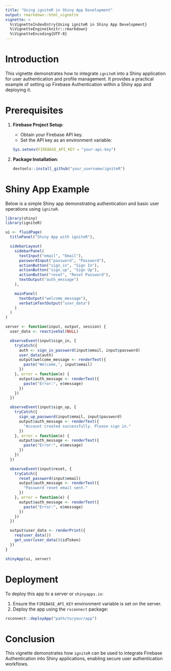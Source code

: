 ```yaml
---
title: "Using igniteR in Shiny App Development"
output: rmarkdown::html_vignette
vignette: >
  %\VignetteIndexEntry{Using igniteR in Shiny App Development}
  %\VignetteEngine{knitr::rmarkdown}
  %\VignetteEncoding{UTF-8}
---
```


# Introduction

This vignette demonstrates how to integrate `igniteR` into a Shiny application for user authentication and profile management. It provides a practical example of setting up Firebase Authentication within a Shiny app and deploying it.

# Prerequisites

1. **Firebase Project Setup**:
   - Obtain your Firebase API key.
   - Set the API key as an environment variable:
   ```r
   Sys.setenv(FIREBASE_API_KEY = "your-api-key")
   ```

2. **Package Installation**:
   ```r
   devtools::install_github("your_username/igniteR")
   ```

# Shiny App Example

Below is a simple Shiny app demonstrating authentication and basic user operations using `igniteR`.

```r
library(shiny)
library(igniteR)

ui <- fluidPage(
  titlePanel("Shiny App with igniteR"),

  sidebarLayout(
    sidebarPanel(
      textInput("email", "Email"),
      passwordInput("password", "Password"),
      actionButton("sign_in", "Sign In"),
      actionButton("sign_up", "Sign Up"),
      actionButton("reset", "Reset Password"),
      textOutput("auth_message")
    ),

    mainPanel(
      textOutput("welcome_message"),
      verbatimTextOutput("user_data")
    )
  )
)

server <- function(input, output, session) {
  user_data <- reactiveVal(NULL)

  observeEvent(input$sign_in, {
    tryCatch({
      auth <- sign_in_password(input$email, input$password)
      user_data(auth)
      output$welcome_message <- renderText({
        paste("Welcome,", input$email)
      })
    }, error = function(e) {
      output$auth_message <- renderText({
        paste("Error:", e$message)
      })
    })
  })

  observeEvent(input$sign_up, {
    tryCatch({
      sign_up_password(input$email, input$password)
      output$auth_message <- renderText({
        "Account created successfully. Please sign in."
      })
    }, error = function(e) {
      output$auth_message <- renderText({
        paste("Error:", e$message)
      })
    })
  })

  observeEvent(input$reset, {
    tryCatch({
      reset_password(input$email)
      output$auth_message <- renderText({
        "Password reset email sent."
      })
    }, error = function(e) {
      output$auth_message <- renderText({
        paste("Error:", e$message)
      })
    })
  })

  output$user_data <- renderPrint({
    req(user_data())
    get_user(user_data()$idToken)
  })
}

shinyApp(ui, server)
```

# Deployment

To deploy this app to a server or `shinyapps.io`:

1. Ensure the `FIREBASE_API_KEY` environment variable is set on the server.
2. Deploy the app using the `rsconnect` package:

```r
rsconnect::deployApp("path/to/your/app")
```

# Conclusion

This vignette demonstrates how `igniteR` can be used to integrate Firebase Authentication into Shiny applications, enabling secure user authentication workflows.
